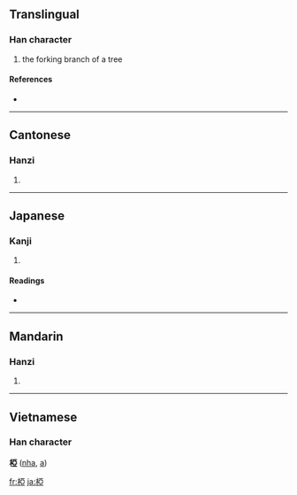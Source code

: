{{see|桠}}
==Translingual==

===Han character===
{{Han char|rn=75|rad=木|as=08|sn=12|four=4191<sub>7</sub>|canj=木一中一 (DMLM)}}

# the forking branch of a tree

====References====
* {{Han ref|kx=0536.120|dkj=15025|dj=0924.020|hdz=21224.030|uh=690F|ud=26895|bh=D9B2|bd=55730}}

----

==Cantonese==

===Hanzi===
{{yue-hanzi|jyut=|y=nga4}}

# {{defn|Cantonese}}

----

==Japanese==

===Kanji===
{{ja-kanji|grade=|rs=木08}}

# {{defn|Japanese}}

====Readings====
* {{ja-readings|on=[[あ]] (a)|kun=[[また]] (mata)}}

----

==Mandarin==

===Hanzi===
{{cmn-hanzi|sim=桠|pin=[[yā]] ([[ya1]]), [[yá]] ([[ya2]])|wg=ya<sup>1</sup>, ya<sup>2</sup>}}

# {{defn|Mandarin}}

----

==Vietnamese==
===Han character===
'''椏''' ([[nha]], [[a]])

[[fr:椏]]
[[ja:椏]]